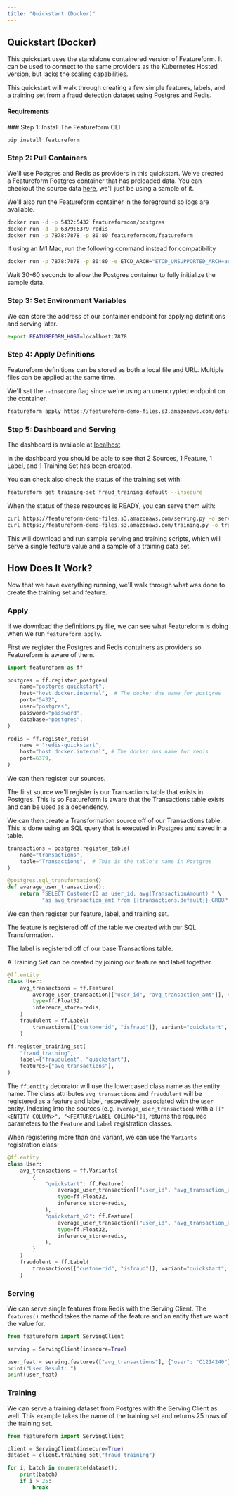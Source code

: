 ```yaml
---
title: "Quickstart (Docker)"
---
```


## Quickstart (Docker)

This quickstart uses the standalone containered version of Featureform. It can be used to connect to the same providers as the Kubernetes Hosted version, but lacks the scaling capabilities.

This quickstart will walk through creating a few simple features, labels, and a training set from a fraud detection dataset using Postgres and Redis.

#### Requirements

<CardGroup cols={2}>
    <Card title="Python 3.9+" icon="python" iconType="duotone">
    </Card>
    <Card title="Docker" icon="docker" iconType="duotone">
    </Card>
</CardGroup>
### Step 1: Install The Featureform CLI

```bash
pip install featureform
```

### Step 2: Pull Containers

We'll use Postgres and Redis as providers in this quickstart. We've created a Featureform Postgres container that has preloaded data. You can checkout the source data [here](https://featureform-demo-files.s3.amazonaws.com/transactions.csv), we'll just be using a sample of it.

We'll also run the Featureform container in the foreground so logs are available.

```bash
docker run -d -p 5432:5432 featureformcom/postgres
docker run -d -p 6379:6379 redis
docker run -p 7878:7878 -p 80:80 featureformcom/featureform
```

<Note>If using an M1 Mac, run the following command instead for compatibility</Note>

```bash
docker run -p 7878:7878 -p 80:80 -e ETCD_ARCH="ETCD_UNSUPPORTED_ARCH=arm64" featureformcom/featureform
```

Wait 30-60 seconds to allow the Postgres container to fully initialize the sample data.

### Step 3: Set Environment Variables

We can store the address of our container endpoint for applying definitions and serving later.

```bash
export FEATUREFORM_HOST=localhost:7878 
```

### Step 4: Apply Definitions

Featureform definitions can be stored as both a local file and URL. Multiple files can be applied at the same time.

We'll set the `--insecure` flag since we're using an unencrypted endpoint on the container.

```bash
featureform apply https://featureform-demo-files.s3.amazonaws.com/definitions.py --insecure
```

### Step 5: Dashboard and Serving

The dashboard is available at [localhost](http://localhost)

In the dashboard you should be able to see that 2 Sources, 1 Feature, 1 Label, and 1 Training Set has been created.

You can check also check the status of the training set with:

```bash
featureform get training-set fraud_training default --insecure
```

When the status of these resources is READY, you can serve them with:

```bash
curl https://featureform-demo-files.s3.amazonaws.com/serving.py -o serving.py && python serving.py
curl https://featureform-demo-files.s3.amazonaws.com/training.py -o training.py && python training.py
```

This will download and run sample serving and training scripts, which will serve a single feature value and a sample of a training data set.

## How Does It Work?

Now that we have everything running, we'll walk through what was done to create the training set and feature.

### Apply

If we download the definitions.py file, we can see what Featureform is doing when we run `featureform apply`.

First we register the Postgres and Redis containers as providers so Featureform is aware of them.

```python definitions.py
import featureform as ff

postgres = ff.register_postgres(
    name="postgres-quickstart",
    host="host.docker.internal",  # The docker dns name for postgres
    port="5432",
    user="postgres",
    password="password",
    database="postgres",
)

redis = ff.register_redis(
    name = "redis-quickstart",
    host="host.docker.internal", # The docker dns name for redis
    port=6379,
)
```

We can then register our sources.

The first source we'll register is our Transactions table that exists in Postgres. This is so Featureform is aware that the Transactions table exists and can be used as a dependency.

We can then create a Transformation source off of our Transactions table. This is done using an SQL query that is executed in Postgres and saved in a table.

```python definitions.py
transactions = postgres.register_table(
    name="transactions",
    table="Transactions",  # This is the table's name in Postgres
)

@postgres.sql_transformation()
def average_user_transaction():
    return "SELECT CustomerID as user_id, avg(TransactionAmount) " \
           "as avg_transaction_amt from {{transactions.default}} GROUP BY user_id"
```

We can then register our feature, label, and training set.

The feature is registered off of the table we created with our SQL Transformation.

The label is registered off of our base Transactions table.

A Training Set can be created by joining our feature and label together.

```python definitions.py
@ff.entity
class User:
    avg_transactions = ff.Feature(
        average_user_transaction[["user_id", "avg_transaction_amt"]], # We can optional include the `timestamp_column` "timestamp" here
        type=ff.Float32,
        inference_store=redis,
    )
    fraudulent = ff.Label(
        transactions[["customerid", "isfraud"]], variant="quickstart", type=ff.Bool
    )

ff.register_training_set(
    "fraud_training",
    label=("fraudulent", "quickstart"),
    features=["avg_transactions"],
)
```

The `ff.entity` decorator will use the lowercased class name as the entity name. The class attributes `avg_transactions` and `fraudulent` will be registered as a feature and label, respectively, associated with the `user` entity. Indexing into the sources (e.g. `average_user_transaction`) with a `[["<ENTITY COLUMN>", "<FEATURE/LABEL COLUMN>"]]`, returns the required parameters to the `Feature` and `Label` registration classes.

When registering more than one variant, we can use the `Variants` registration class:

```python definitions.py
@ff.entity
class User:
    avg_transactions = ff.Variants(
        {
            "quickstart": ff.Feature(
                average_user_transaction[["user_id", "avg_transaction_amt"]],
                type=ff.Float32,
                inference_store=redis,
            ),
            "quickstart_v2": ff.Feature(
                average_user_transaction[["user_id", "avg_transaction_amt"]],
                type=ff.Float32,
                inference_store=redis,
            ),
        }
    )
    fraudulent = ff.Label(
        transactions[["customerid", "isfraud"]], variant="quickstart", type=ff.Bool
    )
```

### Serving

We can serve single features from Redis with the Serving Client. The `features()` method takes the name of the feature and an entity that we want the value for.

```python serving.py
from featureform import ServingClient

serving = ServingClient(insecure=True)

user_feat = serving.features(["avg_transactions"], {"user": "C1214240"})
print("User Result: ")
print(user_feat)
```

### Training

We can serve a training dataset from Postgres with the Serving Client as well. This example takes the name of the training set and returns 25 rows of the training set.

```python training.py
from featureform import ServingClient

client = ServingClient(insecure=True)
dataset = client.training_set("fraud_training")

for i, batch in enumerate(dataset):
    print(batch)
    if i > 25:
        break
```